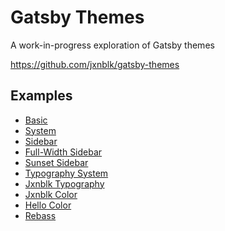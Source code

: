 
# Gatsby Themes

A work-in-progress exploration of Gatsby themes

https://github.com/jxnblk/gatsby-themes

## Examples

- [Basic](/examples/basic)
- [System](/examples/system)
- [Sidebar](/examples/sidebar)
- [Full-Width Sidebar](/examples/fullwidth-sidebar)
- [Sunset Sidebar](/examples/sunset)
- [Typography System](/examples/typography-system)
- [Jxnblk Typography](/examples/jxnblk-typography)
- [Jxnblk Color](/examples/jxnblk-color)
- [Hello Color](/examples/hello-color)
- [Rebass](/examples/rebass)
